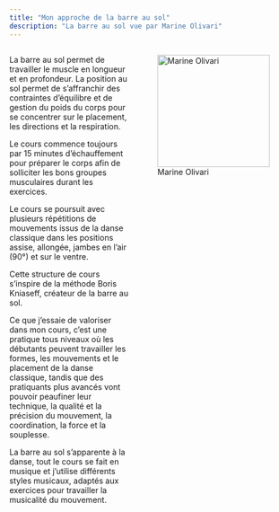 ```yaml
---
title: "Mon approche de la barre au sol"
description: "La barre au sol vue par Marine Olivari"
---
```


:::: {style="display: grid; grid-template-columns: 1fr 1fr; grid-column-gap: 10px;"}

::: {}

La barre au sol permet de travailler le muscle en longueur et en profondeur. La position au sol permet de s’affranchir des contraintes d’équilibre et de gestion du poids du corps pour se concentrer sur le placement, les directions et la respiration.

Le cours commence toujours par 15 minutes d’échauffement pour préparer le corps afin de solliciter les bons groupes musculaires durant les exercices.

Le cours se poursuit avec plusieurs répétitions de mouvements issus de la danse classique dans les positions assise, allongée, jambes en l’air (90°) et sur le ventre.

Cette structure de cours s’inspire de la méthode Boris Kniaseff, créateur de la barre au sol.

Ce que j’essaie de valoriser dans mon cours, c’est une pratique tous niveaux où les débutants peuvent travailler les formes, les mouvements et le placement de la danse classique, tandis que des pratiquants plus avancés vont pouvoir peaufiner leur technique, la qualité et la précision du mouvement, la coordination, la force et la souplesse.

La barre au sol s’apparente à la danse, tout le cours se fait en musique et j’utilise différents styles musicaux, adaptés aux exercices pour travailler la musicalité du mouvement.

:::

::: {}

![Marine Olivari](img/Photo_Marine_Olivari_mosaique.jpg){ width=200px }


:::

::::

